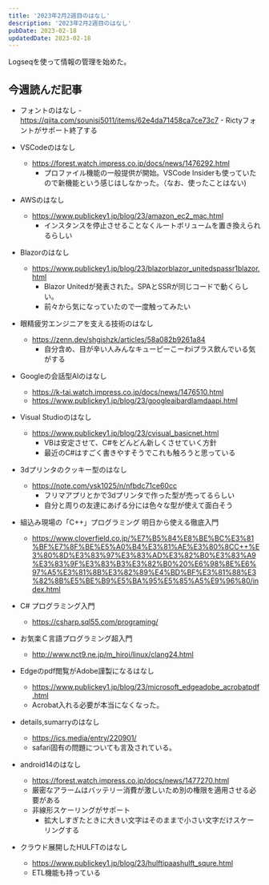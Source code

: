 ```yaml
---
title: '2023年2月2週目のはなし'
description: '2023年2月2週目のはなし'
pubDate: 2023-02-18
updatedDate: 2023-02-18
---
```


Logseqを使って情報の管理を始めた。

## 今週読んだ記事

- フォントのはなし
        - https://qiita.com/sounisi5011/items/62e4da71458ca7ce73c7
        - Rictyフォントがサポート終了する

- VSCodeのはなし
	- https://forest.watch.impress.co.jp/docs/news/1476292.html
        - プロファイル機能の一般提供が開始。VSCode Insiderも使っていたので新機能という感じはしなかった。（なお、使ったことはない)
- AWSのはなし
	- https://www.publickey1.jp/blog/23/amazon_ec2_mac.html
        - インスタンスを停止させることなくルートボリュームを置き換えられるらしい
- Blazorのはなし
	- https://www.publickey1.jp/blog/23/blazorblazor_unitedspassr1blazor.html
        - Blazor Unitedが発表された。SPAとSSRが同じコードで動くらしい。
        - 前々から気になっていたので一度触ってみたい
- 眼精疲労エンジニアを支える技術のはなし
	- https://zenn.dev/shgishzk/articles/58a082b9261a84
        - 自分含め、目が辛い人みんなキューピーこーわiプラス飲んでいる気がする
- Googleの会話型AIのはなし
	- https://k-tai.watch.impress.co.jp/docs/news/1476510.html
	- https://www.publickey1.jp/blog/23/googleaibardlamdaapi.html
- Visual Studioのはなし
	- https://www.publickey1.jp/blog/23/cvisual_basicnet.html
        - VBは安定させて、C#をどんどん新しくさせていく方針
        - 最近のC#はすごく書きやすそうでこれも触ろうと思っている
- 3dプリンタのクッキー型のはなし
	- https://note.com/ysk1025/n/nfbdc71ce60cc
        - フリマアプリとかで3dプリンタで作った型が売ってるらしい
        - 自分と周りの友達にあげる分には色々な型が使えて面白そう
- 組込み現場の「C++」プログラミング 明日から使える徹底入門
	- https://www.cloverfield.co.jp/%E7%B5%84%E8%BE%BC%E3%81%BF%E7%8F%BE%E5%A0%B4%E3%81%AE%E3%80%8CC++%E3%80%8D%E3%83%97%E3%83%AD%E3%82%B0%E3%83%A9%E3%83%9F%E3%83%B3%E3%82%B0%20%E6%98%8E%E6%97%A5%E3%81%8B%E3%82%89%E4%BD%BF%E3%81%88%E3%82%8B%E5%BE%B9%E5%BA%95%E5%85%A5%E9%96%80/index.html
- C# プログラミング入門
	- https://csharp.sql55.com/programing/
- お気楽Ｃ言語プログラミング超入門
	- http://www.nct9.ne.jp/m_hiroi/linux/clang24.html
- Edgeのpdf閲覧がAdobe謹製になるはなし
	- https://www.publickey1.jp/blog/23/microsoft_edgeadobe_acrobatpdf.html
	- Acrobat入れる必要が本当になくなった。
- details,sumarryのはなし
	- https://ics.media/entry/220901/
	- safari固有の問題についても言及されている。
- android14のはなし
	- https://forest.watch.impress.co.jp/docs/news/1477270.html
	- 厳密なアラームはバッテリー消費が激しいため別の権限を適用させる必要がある
	- 非線形スケーリングがサポート
		- 拡大しすぎたときに大きい文字はそのままで小さい文字だけスケーリングする
- クラウド展開したHULFTのはなし
	- https://www.publickey1.jp/blog/23/hulftipaashulft_squre.html
	- ETL機能も持っている
